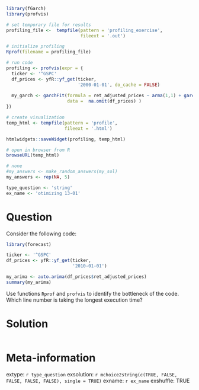```r
library(fGarch)
library(profvis)

# set temporary file for results
profiling_file <-  tempfile(pattern = 'profiling_exercise', 
                            fileext = '.out')

# initialize profiling
Rprof(filename = profiling_file)

# run code
profiling <- profvis(expr = {
  ticker <- '^GSPC'
  df_prices <- yfR::yf_get(ticker, 
                           '2000-01-01', do_cache = FALSE)
  
  my_garch <- garchFit(formula = ret_adjusted_prices ~ arma(1,1) + garch(1,1), 
                       data =  na.omit(df_prices) )
})

# create visualization
temp_html <- tempfile(pattern = 'profile',
                      fileext = '.html')

htmlwidgets::saveWidget(profiling, temp_html)

# open in browser from R
browseURL(temp_html)
```

```r
# none
#my_answers <- make_random_answers(my_sol)
my_answers <- rep(NA, 5)

type_question <- 'string'
ex_name <- 'otimizing 13-01'
```

Question
========

Consider the following code:

```r
library(forecast)

ticker <- '^GSPC'
df_prices <- yfR::yf_get(ticker, 
                         '2010-01-01')

my_arima <- auto.arima(df_prices$ret_adjusted_prices)
summary(my_arima)
```

Use functions `Rprof` and `profvis` to identify the bottleneck of the code. Which line number is taking the longest execution time?


Solution
================

```r
```


Meta-information
================
extype: `r type_question`
exsolution: `r mchoice2string(c(TRUE, FALSE, FALSE, FALSE, FALSE), single = TRUE)`
exname: `r ex_name`
exshuffle: TRUE

